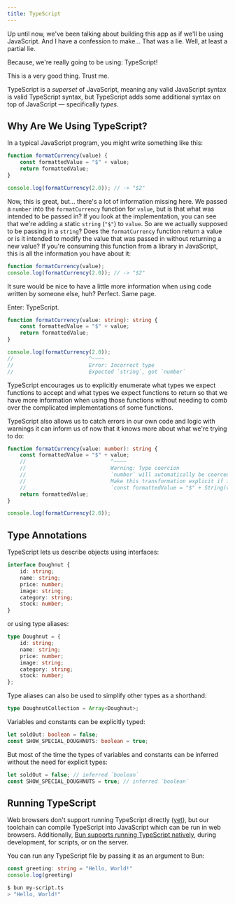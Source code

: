 ```yaml
---
title: TypeScript
---
```


Up until now, we've been talking about building this app as if we'll be using JavaScript. And I have a confession to make... That was a lie. Well, at least a partial lie.

Because, we're really going to be using: TypeScript!

This is a very good thing. Trust me.

TypeScript is a *superset* of JavaScript, meaning any valid JavaScript syntax is valid TypeScript syntax, but TypeScript adds some additional syntax on top of JavaScript — specifically *types*.

## Why Are We Using TypeScript?

In a typical JavaScript program, you might write something like this:

```js title="format-currency.js"
function formatCurrency(value) {
    const formattedValue = "$" + value;
    return formattedValue;
}

console.log(formatCurrency(2.0)); // -> "$2"
```

Now, this is great, but... there's a lot of information missing here. We passed a `number` into the `formatCurrency` function for `value`, but is that what was intended to be passed in? If you look at the implementation, you can see that we're adding a static `string` (`"$"`) to `value`. So are we actually supposed to be passing in a `string`? Does the `formatCurrency` function return a value or is it intended to modify the value that was passed in without returning a new value? If you're consuming this function from a library in JavaScript, this is all the information you have about it:

```js title="format-currency.js"
function formatCurrency(value);
console.log(formatCurrency(2.0)); // -> "$2"
```

It sure would be nice to have a little more information when using code written by someone else, huh? Perfect. Same page.

Enter: TypeScript.

```ts title="format-currency.ts"
function formatCurrency(value: string): string {
    const formattedValue = "$" + value;
    return formattedValue;
}

console.log(formatCurrency(2.0));
//                        ^~~~~
//                        Error: Incorrect type
//                        Expected `string`, got `number`
```

TypeScript encourages us to explicitly enumerate what types we expect functions to accept and what types we expect functions to return so that we have more information when using those functions without needing to comb over the complicated implementations of some functions.

TypeScript also allows us to catch errors in our own code and logic with warnings it can inform us of now that it knows more about what we're trying to do:

```ts title="format-currency.ts"
function formatCurrency(value: number): string {
    const formattedValue = "$" + value;
    //                           ^~~~~
    //                           Warning: Type coercion
    //                           `number` will automatically be coerced to `string`
    //                           Make this transformation explicit if it is intended
    //                           `const formattedValue = "$" + String(value)`
    return formattedValue;
}

console.log(formatCurrency(2.0));
```

## Type Annotations

TypeScript lets us describe objects using interfaces:

```ts
interface Doughnut {
	id: string;
	name: string;
	price: number;
	image: string;
	category: string;
	stock: number;
}
```

or using type aliases:

```ts
type Doughnut = {
	id: string;
	name: string;
	price: number;
	image: string;
	category: string;
	stock: number;
};
```

Type aliases can also be used to simplify other types as a shorthand:

```ts
type DoughnutCollection = Array<Doughnut>;
```

Variables and constants can be explicitly typed:

```ts
let soldOut: boolean = false;
const SHOW_SPECIAL_DOUGHNUTS: boolean = true;
```

But most of the time the types of variables and constants can be inferred without the need for explicit types:

```ts
let soldOut = false; // inferred `boolean`
const SHOW_SPECIAL_DOUGHNUTS = true; // inferred `boolean`
```

## Running TypeScript

Web browsers don't support running TypeScript directly ([yet](https://github.com/tc39/proposal-type-annotations)), but our toolchain can compile TypeScript into JavaScript which can be run in web browsers. Additionally, [Bun supports running TypeScript natively](https://bun.com/docs/typescript), during development, for scripts, or on the server.

You can run any TypeScript file by passing it as an argument to Bun:

```ts title="my-script.ts"
const greeting: string = "Hello, World!"
console.log(greeting)
```

```sh
$ bun my-script.ts
> "Hello, World!"
```
